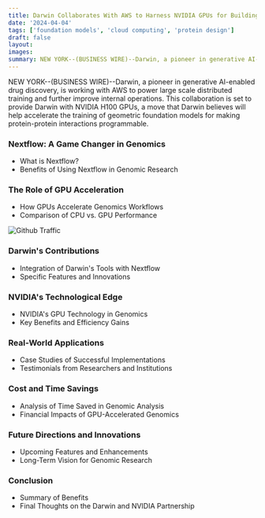 ```yaml
---
title: Darwin Collaborates With AWS to Harness NVIDIA GPUs for Building Protein Interaction Foundation Models
date: '2024-04-04'
tags: ['foundation models', 'cloud computing', 'protein design']
draft: false
layout:
images:
summary: NEW YORK--(BUSINESS WIRE)--Darwin, a pioneer in generative AI-enabled drug discovery, is working with AWS to power large scale distributed training and further improve internal operations. This collaboration is set to provide Darwin with NVIDIA H100 GPUs, a move that Darwin believes will help accelerate the training of geometric foundation models for making protein-protein interactions programmable.
---
```


NEW YORK--(BUSINESS WIRE)--Darwin, a pioneer in generative AI-enabled drug discovery, is working with AWS to power large scale distributed training and further improve internal operations. This collaboration is set to provide Darwin with NVIDIA H100 GPUs, a move that Darwin believes will help accelerate the training of geometric foundation models for making protein-protein interactions programmable.

### Nextflow: A Game Changer in Genomics
- What is Nextflow?
- Benefits of Using Nextflow in Genomic Research

### The Role of GPU Acceleration
- How GPUs Accelerate Genomics Workflows
- Comparison of CPU vs. GPU Performance

![Github Traffic](/static/images/schrodinger_1.webp)

### Darwin's Contributions
- Integration of Darwin's Tools with Nextflow
- Specific Features and Innovations

### NVIDIA's Technological Edge
- NVIDIA's GPU Technology in Genomics
- Key Benefits and Efficiency Gains

### Real-World Applications
- Case Studies of Successful Implementations
- Testimonials from Researchers and Institutions

### Cost and Time Savings
- Analysis of Time Saved in Genomic Analysis
- Financial Impacts of GPU-Accelerated Genomics

### Future Directions and Innovations
- Upcoming Features and Enhancements
- Long-Term Vision for Genomic Research

### Conclusion
- Summary of Benefits
- Final Thoughts on the Darwin and NVIDIA Partnership







